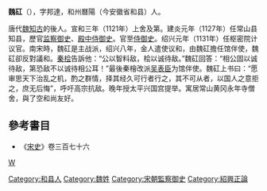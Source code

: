 {{expand|time=2010-08-02T01:32:01+00:00}}
'''魏矼'''（{{bd|?||?|}}），字邦達，和州曆陽（今安徽省和县）人。

唐代[[魏知古|魏知古]]的後人。宣和三年（1121年）上舍及第。建炎元年（1127年）任常山县知县，歷官[[监察御史|监察御史]]、[[殿中侍御史|殿中侍御史]]。官至[[侍御史|侍御史]]。绍兴元年（1131年）任枢密院计议官。南宋時，魏矼是主战派，绍兴八年，金人遣使议和，由魏矼擔任馆伴使，魏矼卻反對議和。[[秦桧|秦桧]]告訴他：“公以智料敌，桧以诚待敌。”魏矼回答：“相公固以诚待敌，第恐敌不以诚待相公耳！”最後秦檜改派[[吴表臣|吴表臣]]为馆伴使。魏矼上书曰：“愿审思天下治乱之机，酌之群情，择其经久可行者行之，其不可从者，以国人之意拒之，庶无后悔”，呼吁高宗抗敌。晚年授太平兴国宫提举。寓居常山黄冈永年寺僧舍，與了空和尚友好。

==參考書目==
*《[[宋史|宋史]]》卷三百七十六
[[category:宋朝政治人物|W]]
[[Category:和县人|Category:和县人]]
[[Category:魏姓|Category:魏姓]]
[[Category:宋朝監察御史|Category:宋朝監察御史]]
[[Category:紹興正論|Category:紹興正論]]